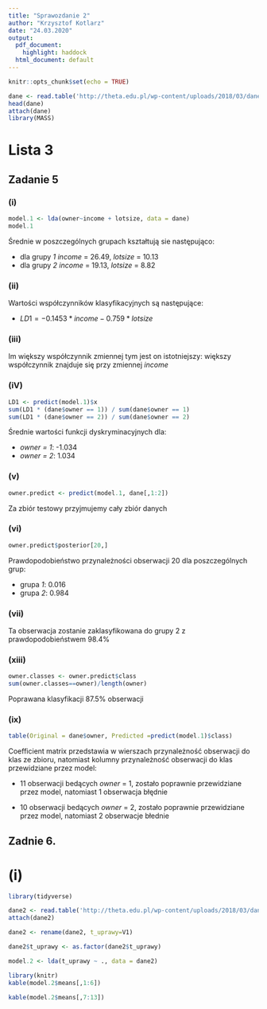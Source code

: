 ```yaml
---
title: "Sprawozdanie 2"
author: "Krzysztof Kotlarz"
date: "24.03.2020"
output:
  pdf_document: 
    highlight: haddock
  html_document: default
---
```


```r
knitr::opts_chunk$set(echo = TRUE)
```
```r
dane <- read.table('http://theta.edu.pl/wp-content/uploads/2018/03/dane_kosiarki-1.txt', header = TRUE)
head(dane)
attach(dane)
library(MASS)
```



# Lista 3

## Zadanie 5

### (i)

```r
model.1 <- lda(owner~income + lotsize, data = dane)
model.1
```

Średnie w poszczególnych grupach kształtują sie następująco:

* dla grupy *1* *income* = 26.49, *lotsize* = 10.13
* dla grupy *2* *income* = 19.13, *lotsize* = 8.82

### (ii)

Wartości współczynników klasyfikacyjnych są następujące:

* $LD1 = -0.1453 * income -0.759 * lotsize$

### (iii)

Im większy współczynnik zmiennej tym jest on istotniejszy: większy współczynnik znajduje się przy zmiennej *income*

### (iV)

```r
LD1 <- predict(model.1)$x
sum(LD1 * (dane$owner == 1)) / sum(dane$owner == 1)
sum(LD1 * (dane$owner == 2)) / sum(dane$owner == 2)
```


Średnie wartości funkcji dyskryminacyjnych dla:

* *owner = 1*: -1.034
* *owner  = 2*: 1.034

### (v)

```r
owner.predict <- predict(model.1, dane[,1:2])
```

Za zbiór testowy przyjmujemy cały zbiór danych

### (vi)

```r
owner.predict$posterior[20,]
```

Prawdopodobieństwo przynależności obserwacji 20 dla poszczególnych grup:

* grupa *1*: 0.016
* grupa *2*: 0.984

### (vii)

Ta obserwacja zostanie zaklasyfikowana do grupy 2 z prawdopodobieństwem 98.4%

### (xiii)

```r
owner.classes <- owner.predict$class
sum(owner.classes==owner)/length(owner)   
```
Poprawana klasyfikacji 87.5% obserwacji

### (ix)

```r
table(Original = dane$owner, Predicted =predict(model.1)$class)
```

Coefficient matrix przedstawia w wierszach przynależność obserwacji do klas ze zbioru, natomiast kolumny przynależność obserwacji do klas przewidziane przez model:

* 11 obserwacji bedących *owner* = 1, zostało poprawnie przewidziane przez model, natomiast 1 obserwacja błędnie

* 10 obserwacji bedących *owner* = 2, zostało poprawnie przewidziane przez model, natomiast 2 obserwacje błednie 

## Zadnie 6.

# (i)

```r
library(tidyverse)

dane2 <- read.table('http://theta.edu.pl/wp-content/uploads/2018/03/dane_wino.txt', sep = ',')
attach(dane2)

dane2 <- rename(dane2, t_uprawy=V1)

dane2$t_uprawy <- as.factor(dane2$t_uprawy)

model.2 <- lda(t_uprawy ~ ., data = dane2)
```

```r
library(knitr)
kable(model.2$means[,1:6])
```
```r
kable(model.2$means[,7:13])
```

